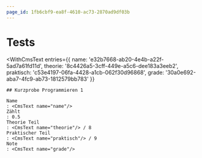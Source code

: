 ```yaml
---
page_id: 1fb6cbf9-ea8f-4610-ac73-2870ad9df03b
---
```



# Tests


<WithCmsText 
    entries={{
        name: 'e32b7668-ab20-4e4b-a22f-5ad7a61fd11d',
        theorie: '8c4426a5-3cff-449e-a5c6-dee183a3eeb2',
        praktisch: 'c53e4197-06fa-4428-a1cb-062f30d96868',
        grade: '30a0e692-aba7-4fc9-ab73-1812579bb783'
    }}
>
    ## Kurzprobe Programmieren 1

    Name
    : <CmsText name="name"/>
    Zählt
    : 0.5
    Theorie Teil
    : <CmsText name="theorie"/> / 8
    Praktischer Teil
    : <CmsText name="praktisch"/> / 9
    Note
    : <CmsText name="grade"/>
</WithCmsText>
